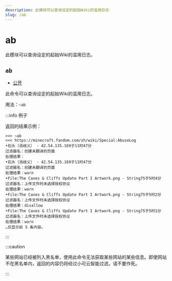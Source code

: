 ```yaml
---
description: 此模块可以查询设定的起始Wiki的滥用日志
slug: /ab
---
```


# ab

此模块可以查询设定的起始Wiki的滥用日志。

## `ab`

- [公开](/docs/permissions)

此命令可以查询设定的起始Wiki的滥用日志。

用法：`~ab`

:::info 例子

返回的结果示例： 

```
>>> ~ab
<<< https://minecraft.fandom.com/zh/wiki/Special:AbuseLog
•石头（消歧义） - 42.54.135.169于11时47分
过滤器名：创建未翻译的页面
处理结果：
•石头（消歧义） - 42.54.135.169于11时47分
过滤器名：创建未翻译的页面
处理结果：warn
•File:The Caves & Cliffs Update Part I Artwork.png - String75于5时4分
过滤器名：上传文件时未选择授权协议
处理结果：warn
•File:The Caves & Cliffs Update Part I Artwork.png - String75于5时2分
过滤器名：上传文件时未选择授权协议
处理结果：disallow
•File:The Caves & Cliffs Update Part I Artwork.png - String75于5时1分
过滤器名：上传文件时未选择授权协议
处理结果：warn
…仅显示前 5 条内容。
```

:::

:::caution

某些网站已经被列入黑名单，使用此命令无法获取某些网站的某些信息。即使网站不在黑名单内，返回的内容仍将经过小可云智能过滤。请不要作死。

:::